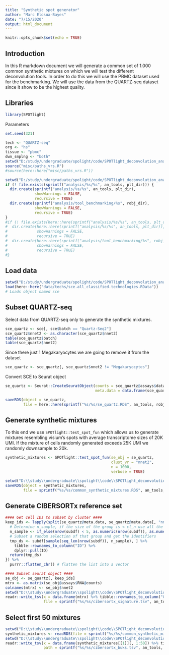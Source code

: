 ---
title: "Synthetic spot generator"
author: "Marc Elosua-Bayes"
date: "7/15/2020"
output: html_document
---

```{r setup, include=FALSE}
knitr::opts_chunk$set(echo = TRUE)
```

## Introduction
In this R markdown document we will generate a common set of 1.000 common synthetic mixtures on which we will test the different deconvolution tools. In order to do this we will use the PBMC dataset used for the benchmarking. We will use the data from the QUARTZ-seq dataset since it show to be the highest quality.

## Libraries
```{r}
library(SPOTlight)
```

Parameters
```{r}
set.seed(321)

tech <- "QUARTZ-seq"
org <- "hs"
tissue <- "pbmc"
dwn_smplng <- "both"
setwd("D:/study/undergraduate/spolight/code/SPOTlight_deconvolution_analysis-master")
source("misc/paths_vrs.R")
#source(here::here("misc/paths_vrs.R"))

setwd("D:/study/undergraduate/spolight/code/SPOTlight_deconvolution_analysis-master")
if (! file.exists(sprintf("analysis/%s/%s", an_tools, plt_dir))) {
  dir.create(sprintf("analysis/%s/%s", an_tools, plt_dir),
             showWarnings = FALSE,
             recursive = TRUE)
  dir.create(sprintf("analysis/tool_benchmarking/%s", robj_dir),
             showWarnings = FALSE,
             recursive = TRUE)
}
#if (! file.exists(here::here(sprintf("analysis/%s/%s", an_tools, plt_dir)))) {
#  dir.create(here::here(sprintf("analysis/%s/%s", an_tools, plt_dir)),
#             showWarnings = FALSE,
#             recursive = TRUE)
#  dir.create(here::here(sprintf("analysis/tool_benchmarking/%s", robj_dir)),
#             showWarnings = FALSE,
#             recursive = TRUE)
#}
```

## Load data
```{r}
setwd("D:/study/undergraduate/spolight/code/SPOTlight_deconvolution_analysis-master")
load(here::here("data/techs/sce.all_classified.technologies.RData"))
# Loads object named sce
```

## Subset QUARTZ-seq
Select data from QUARTZ-seq only to generate the synthetic mixtures.
```{r}
sce_quartz <- sce[, sce$batch == "Quartz-Seq2"]
sce_quartz$nnet2 <- as.character(sce_quartz$nnet2)
table(sce_quartz$batch)
table(sce_quartz$nnet2)
```

Since there just 1 Megakaryocytes we are going to remove it from the dataset
```{r}
sce_quartz <- sce_quartz[, sce_quartz$nnet2 != "Megakaryocytes"]
```

Convert SCE to Seurat object
```{r}
se_quartz <- Seurat::CreateSeuratObject(counts = sce_quartz@assays$data$counts,
                                        meta.data = data.frame(sce_quartz@colData))

saveRDS(object = se_quartz,
        file = here::here(sprintf("%s/%s/se_quartz.RDS", an_tools, robj_dir)))
```

## Generate synthetic mixtures
To this end we use `SPOTlight::test_spot_fun` which allows us to generate mixtures resembling visium's spots with average transcriptome sizes of 20K UMI. If the mixture of cells randomly generated exceeds 25K UMI we randomly downsample to 20k.
```{r}
synthetic_mixtures <- SPOTlight::test_spot_fun(se_obj = se_quartz,
                                               clust_vr = "nnet2",
                                               n = 1000,
                                               verbose = TRUE)

setwd("D:\\study\\undergraduate\\spolight\\code\\SPOTlight_deconvolution_analysis-master")
saveRDS(object = synthetic_mixtures,
        file = sprintf("%s/%s/common_synthetic_mixtures.RDS", an_tools, robj_dir))
```

## Generate CIBERSORTx reference set
```{r}
#### Get cell IDs to subset by cluster ####
keep_ids <- lapply(split(se_quartz@meta.data, se_quartz@meta.data[, "nnet2"]), function(subdf) {
  # Determine n_sample, if the size of the group is < cl_n use all the group, if not just use cl_n
  n_sample <- if_else(nrow(subdf) < 5, as.numeric(nrow(subdf)), as.numeric(5))
  # Subset a random selection of that group and get the identifiers
  tmp_ds <- subdf[sample(seq_len(nrow(subdf)), n_sample), ] %>%
    tibble::rownames_to_column("ID") %>%
    dplyr::pull(ID)
  return(tmp_ds)
}) %>%
  purrr::flatten_chr() # flatten the list into a vector

#### Subset seurat object ####
se_obj <- se_quartz[, keep_ids]
mtrx <- as.matrix(se_obj@assays$RNA@counts)
colnames(mtrx) <- se_obj$nnet2
setwd("D:\\study\\undergraduate\\spolight\\code\\SPOTlight_deconvolution_analysis-master")
readr::write_tsv(x = data.frame(mtrx) %>% tibble::rownames_to_column("Gene"),
                 file = sprintf("%s/%s/cibersortx_signature.tsv", an_tools, robj_dir))
```

## Select first 50 mixtures
```{r}
setwd("D:\\study\\undergraduate\\spolight\\code\\SPOTlight_deconvolution_analysis-master")
synthetic_mixtures <- readRDS(file = sprintf("%s/%s/common_synthetic_mixtures.RDS", an_tools, robj_dir))
setwd("D:\\study\\undergraduate\\spolight\\code\\SPOTlight_deconvolution_analysis-master")
readr::write_tsv(x = data.frame(synthetic_mixtures[[1]][, 1:50]) %>% tibble::rownames_to_column("Gene"),
                 path = sprintf("%s/%s/cibersortx_buks.tsv", an_tools, robj_dir))
```

